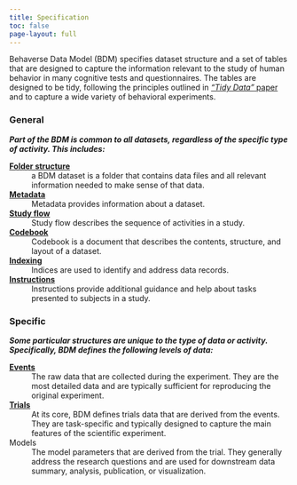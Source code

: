```yaml
---
title: Specification
toc: false
page-layout: full
---
```


Behaverse Data Model (BDM) specifies dataset structure and a set of tables that are designed to capture the information relevant to the study of human behavior in many cognitive tests and questionnaires. The tables are designed to be tidy, following the principles outlined in [*"Tidy Data"* paper](https://vita.had.co.nz/papers/tidy-data.pdf) and to capture a wide variety of behavioral experiments.

::: {.grid}

::: {.g-col-md-6 .g-col-12}

### General

***Part of the BDM is common to all datasets, regardless of the specific type of activity. This includes:***

[**<i class="bi bi-dice-1"></i> Folder structure**](general/folder-structure.qmd)
: a BDM dataset is a folder that contains data files and all relevant information needed to make sense of that data.

[**<i class="bi bi-dice-1"></i> Metadata**](general/metadata.qmd)
: Metadata provides information about a dataset.

[**<i class="bi bi-dice-1"></i> Study flow**](general/studyflow.qmd)
: Study flow describes the sequence of activities in a study.

[**<i class="bi bi-dice-1"></i> Codebook**](general/codebook.qmd)
: Codebook is a document that describes the contents, structure, and layout of a dataset.

[**<i class="bi bi-dice-1"></i> Indexing**](general/indexing.qmd)
: Indices are used to identify and address data records.

[**<i class="bi bi-dice-1"></i> Instructions**](general/instructions.qmd)
: Instructions provide additional guidance and help about tasks presented to subjects in a study.

:::

::: {.g-col-md-6 .g-col-12}

### Specific

***Some particular structures are unique to the type of data or activity. Specifically, BDM defines the following levels of data:***

[**<i class="bi bi-0-square-fill"></i> Events**](events-overview.qmd)
: The raw data that are collected during the experiment. They are the most detailed data and are typically sufficient for reproducing the original experiment.

[**<i class="bi bi-1-square-fill"></i> Trials**](trials-overview.qmd)
: At its core, BDM defines trials data that are derived from the events. They are task-specific and typically designed to capture the main features of the scientific experiment.

<i class="bi bi-2-square-fill"></i> Models
: The model parameters that are derived from the trial.  They generally address the research questions and are used for downstream data summary, analysis, publication, or visualization.

:::

:::